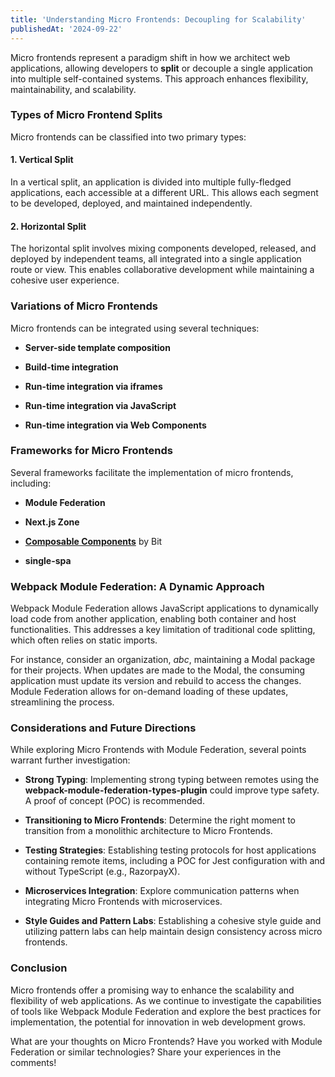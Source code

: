 ```yaml
---
title: 'Understanding Micro Frontends: Decoupling for Scalability'
publishedAt: '2024-09-22'
---
```


Micro frontends represent a paradigm shift in how we architect web applications, allowing developers to **split** or decouple a single application into multiple self-contained systems. This approach enhances flexibility, maintainability, and scalability.

### Types of Micro Frontend Splits

Micro frontends can be classified into two primary types:

#### 1\. Vertical Split

In a vertical split, an application is divided into multiple fully-fledged applications, each accessible at a different URL. This allows each segment to be developed, deployed, and maintained independently.

#### 2\. Horizontal Split

The horizontal split involves mixing components developed, released, and deployed by independent teams, all integrated into a single application route or view. This enables collaborative development while maintaining a cohesive user experience.

### Variations of Micro Frontends

Micro frontends can be integrated using several techniques:

- **Server-side template composition**

- **Build-time integration**

- **Run-time integration via iframes**

- **Run-time integration via JavaScript**

- **Run-time integration via Web Components**

### Frameworks for Micro Frontends

Several frameworks facilitate the implementation of micro frontends, including:

- **Module Federation**

- **Next.js Zone**

- [**Composable Components**](https://bit.dev/docs/quick-start/) by Bit

- **single-spa**

### Webpack Module Federation: A Dynamic Approach

Webpack Module Federation allows JavaScript applications to dynamically load code from another application, enabling both container and host functionalities. This addresses a key limitation of traditional code splitting, which often relies on static imports.

For instance, consider an organization, _abc_, maintaining a Modal package for their projects. When updates are made to the Modal, the consuming application must update its version and rebuild to access the changes. Module Federation allows for on-demand loading of these updates, streamlining the process.

### Considerations and Future Directions

While exploring Micro Frontends with Module Federation, several points warrant further investigation:

- **Strong Typing**: Implementing strong typing between remotes using the **webpack-module-federation-types-plugin** could improve type safety. A proof of concept (POC) is recommended.

- **Transitioning to Micro Frontends**: Determine the right moment to transition from a monolithic architecture to Micro Frontends.

- **Testing Strategies**: Establishing testing protocols for host applications containing remote items, including a POC for Jest configuration with and without TypeScript (e.g., RazorpayX).

- **Microservices Integration**: Explore communication patterns when integrating Micro Frontends with microservices.

- **Style Guides and Pattern Labs**: Establishing a cohesive style guide and utilizing pattern labs can help maintain design consistency across micro frontends.

### Conclusion

Micro frontends offer a promising way to enhance the scalability and flexibility of web applications. As we continue to investigate the capabilities of tools like Webpack Module Federation and explore the best practices for implementation, the potential for innovation in web development grows.

What are your thoughts on Micro Frontends? Have you worked with Module Federation or similar technologies? Share your experiences in the comments!
